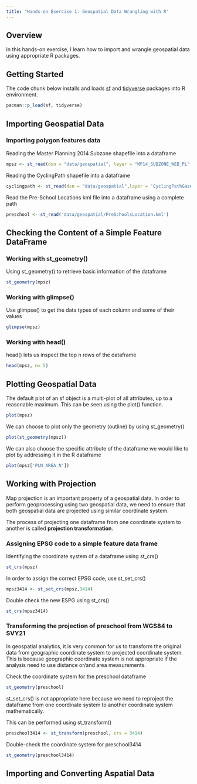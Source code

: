 ```yaml
---
title: "Hands-on Exercise 1: Geospatial Data Wrangling with R"
---
```


## Overview

In this hands-on exercise, I learn how to import and wrangle geospatial data using appropriate R packages.

## Getting Started

The code chunk below installs and loads [sf](https://r-spatial.github.io/sf/) and [tidyverse](https://www.tidyverse.org/) packages into R environment.

```r
pacman::p_load(sf, tidyverse)
```

## Importing Geospatial Data

### Importing polygon features data

Reading the Master Planning 2014 Subzone shapefile into a dataframe

```r
mpsz <- st_read(dsn = "data/geospatial", layer = "MP14_SUBZONE_WEB_PL")
```

Reading the CyclingPath shapefile into a dataframe

```r
cyclingpath <- st_read(dsn = "data/geospatial",layer = 'CyclingPathGazette')
```

Read the Pre-School Locations kml file into a dataframe using a complete path

```r
preschool <- st_read('data/geospatial/PreSchoolsLocation.kml')
```

## Checking the Content of a Simple Feature DataFrame

### Working with st_geometry()

Using st_geometry() to retrieve basic information of the dataframe

```r
st_geometry(mpsz)
```

### Working with glimpse()

Use glimpse() to get the data types of each column and some of their values

```r
glimpse(mpsz)
```

### Working with head()

head() lets us inspect the top n rows of the dataframe

```r
head(mpsz, n= 5)
```

## Plotting Geospatial Data

The default plot of an sf object is a multi-plot of all attributes, up to a reasonable maximum. This can be seen using the plot() function.

```r
plot(mpsz)
```

We can choose to plot only the geometry (outline) by using st_geometry()

```r
plot(st_geometry(mpsz))
```

We can also choose the specific attribute of the dataframe we would like to plot by addressing it in the R dataframe

```r
plot(mpsz['PLN_AREA_N'])
```

## Working with Projection

Map projection is an important property of a geospatial data. In order to perform geoprocessing using two geospatial data, we need to ensure that both geospatial data are projected using similar coordinate system.

The process of projecting one dataframe from one coordinate system to another is called **projection transformation**.

### Assigning EPSG code to a simple feature data frame

Identifying the coordinate system of a dataframe using st_crs()

```r
st_crs(mpsz)
```

In order to assign the correct EPSG code, use st_set_crs()

```r
mpsz3414 <- st_set_crs(mpsz,3414)
```

Double check the new ESPG using st_crs()

```r
st_crs(mpsz3414)
```

### Transforming the projection of preschool from WGS84 to SVY21

In geospatial analytics, it is very common for us to transform the original data from geographic coordinate system to projected coordinate system. This is because geographic coordinate system is not appropriate if the analysis need to use distance or/and area measurements.

Check the coordinate system for the preschool dataframe

```r
st_geometry(preschool)
```

st_set_crs() is not appropriate here because we need to reproject the dataframe from one coordinate system to another coordinate system mathematically.

This can be performed using st_transform()

```r
preschool3414 <- st_transform(preschool, crs = 3414)
```

Double-check the coordinate system for preschool3414

```r
st_geometry(preschool3414)
```

## Importing and Converting Aspatial Data
